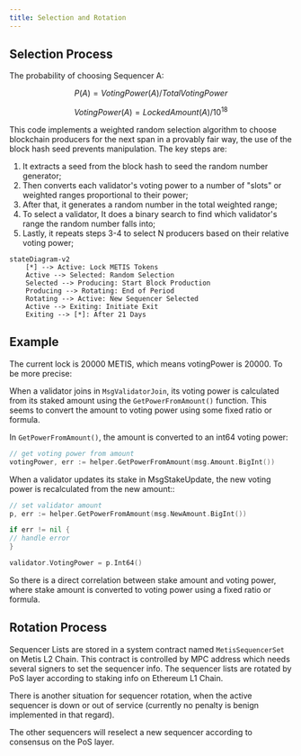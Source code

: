 ```yaml
---
title: Selection and Rotation
---
```


## Selection Process

The probability of choosing Sequencer A:

```math
P(A) = VotingPower(A) / TotalVotingPower
```

```math
VotingPower(A) = LockedAmount(A) / 10^{18}
```

This code implements a weighted random selection algorithm to choose blockchain producers for the next span in a provably fair way, the use of the block hash seed prevents manipulation. The key steps are:

1. It extracts a seed from the block hash to seed the random number generator;
2. Then converts each validator's voting power to a number of "slots" or weighted ranges proportional to their power;
3. After that, it generates a random number in the total weighted range;
4. To select a validator, It does a binary search to find which validator's range the random number falls into;
5. Lastly, it repeats steps 3-4 to select N producers based on their relative voting power;

```mermaid
stateDiagram-v2
    [*] --> Active: Lock METIS Tokens
    Active --> Selected: Random Selection
    Selected --> Producing: Start Block Production
    Producing --> Rotating: End of Period
    Rotating --> Active: New Sequencer Selected
    Active --> Exiting: Initiate Exit
    Exiting --> [*]: After 21 Days
```

## Example

The current lock is 20000 METIS, which means votingPower is 20000. To be more precise:

When a validator joins in `MsgValidatorJoin`, its voting power is calculated from its staked amount using the `GetPowerFromAmount()` function. This seems to convert the amount to voting power using some fixed ratio or formula.

In `GetPowerFromAmount()`, the amount is converted to an int64 voting power:

```go
// get voting power from amount
votingPower, err := helper.GetPowerFromAmount(msg.Amount.BigInt())
```

When a validator updates its stake in MsgStakeUpdate, the new voting power is recalculated from the new amount::

```go
// set validator amount
p, err := helper.GetPowerFromAmount(msg.NewAmount.BigInt())

if err != nil {
// handle error
}

validator.VotingPower = p.Int64()
```

So there is a direct correlation between stake amount and voting power, where stake amount is converted to voting power using a fixed ratio or formula.

## Rotation Process

Sequencer Lists are stored in a system contract named `MetisSequencerSet` on Metis L2 Chain. This contract is controlled by MPC address which needs several signers to set the sequencer info. The sequencer lists are rotated by PoS layer according to staking info on Ethereum L1 Chain.

There is another situation for sequencer rotation, when the active sequencer is down or out of service (currently no penalty is benign implemented in that regard).

The other sequencers will reselect a new sequencer according to consensus on the PoS layer.
